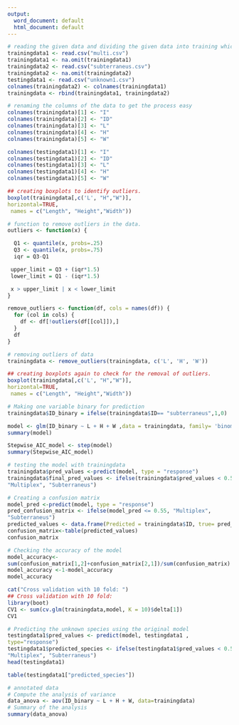 ---
output:
  word_document: default
  html_document: default
---
```{r}
# reading the given data and dividing the given data into training which is known data and testing which is need to be predicted data
trainingdata1 <- read.csv("multi.csv")
trainingdata1 <- na.omit(trainingdata1)
trainingdata2 <- read.csv("subterraneus.csv")
trainingdata2 <- na.omit(trainingdata2)
testingdata1 <- read.csv("unknown1.csv")
colnames(trainingdata2) <- colnames(trainingdata1)
trainingdata <- rbind(trainingdata1, trainingdata2)
```

```{r}
# renaming the columns of the data to get the process easy
colnames(trainingdata)[1] <- "I"
colnames(trainingdata)[2] <- "ID"
colnames(trainingdata)[3] <- "L"
colnames(trainingdata)[4] <- "H"
colnames(trainingdata)[5] <- "W"

colnames(testingdata1)[1] <- "I"
colnames(testingdata1)[2] <- "ID"
colnames(testingdata1)[3] <- "L"
colnames(testingdata1)[4] <- "H"
colnames(testingdata1)[5] <- "W"
```
```{r}
## creating boxplots to identify outliers.
boxplot(trainingdata[,c('L', "H","W")],
horizontal=TRUE,
 names = c("Length", "Height","Width"))
```

```{r}
# function to remove outliers in the data.
outliers <- function(x) {

  Q1 <- quantile(x, probs=.25)
  Q3 <- quantile(x, probs=.75)
  iqr = Q3-Q1

 upper_limit = Q3 + (iqr*1.5)
 lower_limit = Q1 - (iqr*1.5)

 x > upper_limit | x < lower_limit
}

remove_outliers <- function(df, cols = names(df)) {
  for (col in cols) {
    df <- df[!outliers(df[[col]]),]
  }
  df
}
```
```{r}
# removing outliers of data
trainingdata <- remove_outliers(trainingdata, c('L', 'H', 'W'))
```
```{r}
## creating boxplots again to check for the removal of outliers.
boxplot(trainingdata[,c('L', "H","W")],
horizontal=TRUE,
 names = c("Length", "Height","Width"))
```

```{r}
# Making one variable binary for prediction
trainingdata$ID_binary = ifelse(trainingdata$ID== "subterraneus",1,0)
```

```{r}
model <- glm(ID_binary ~ L + H + W ,data = trainingdata, family= 'binomial')
summary(model)
```
```{r}
Stepwise_AIC_model <- step(model)
summary(Stepwise_AIC_model)
```
```{r}
# testing the model with trainingdata
trainingdata$pred_values <-predict(model, type = "response")
trainingdata$final_pred_values <- ifelse(trainingdata$pred_values < 0.5,
"Multiplex", "Subterraneus")
```

```{r}
# Creating a confusion matrix
model_pred <-predict(model, type = "response")
pred_confusion_matrix <- ifelse(model_pred <= 0.55, "Multiplex",
"Subterraneus")
predicted_values <- data.frame(Predicted = trainingdata$ID, true= pred_confusion_matrix )
confusion_matrix<-table(predicted_values)
confusion_matrix
```

```{r}
# Checking the accuracy of the model
model_accuracy<-
sum(confusion_matrix[1,2]+confusion_matrix[2,1])/sum(confusion_matrix)
model_accuracy <-1-model_accuracy
model_accuracy
```

```{r}
cat("Cross validation with 10 fold: ")
## Cross validation with 10 fold:
library(boot)
CV1 <- sum(cv.glm(trainingdata,model, K = 10)$delta[1])
CV1
```

```{r}
# Predicting the unknown species using the original model
testingdata1$pred_values <- predict(model, testingdata1 ,
type="response")
testingdata1$predicted_species <- ifelse(testingdata1$pred_values < 0.5,
"Multiplex", "Subterraneus")
head(testingdata1)
```

```{r}
table(testingdata1["predicted_species"])
```

```{r}
# annotated data
# Compute the analysis of variance
data_anova <- aov(ID_binary ~ L + H + W, data=trainingdata) 
# Summary of the analysis
summary(data_anova)
```

```{r}

```

